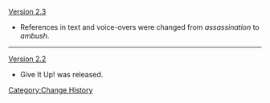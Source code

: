 [[Version 2.3]]
* References in text and voice-overs were changed from ''assassination'' to ''ambush''.
----
[[Version 2.2]]
* Give It Up! was released.
<noinclude>[[Category:Change History]]</noinclude>